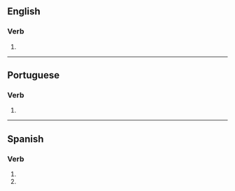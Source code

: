 {{also|récompenses|recompensés|récompensés}}

==English==

===Verb===
{{head|en|verb form}}

# {{en-third-person singular of|recompense}}

----

==Portuguese==

===Verb===
{{pt-verb-form}}

# {{pt-verb-form-of|recompensar}}

----

==Spanish==

===Verb===
{{head|es|verb form}}

# {{es-verb form of|ending=ar|mood=imperative|sense=negative|pers=2|formal=no|number=singular|recompensar}}
# {{es-verb form of|ending=ar|mood=subjunctive|tense=present|pers=2|formal=no|number=singular|recompensar}}